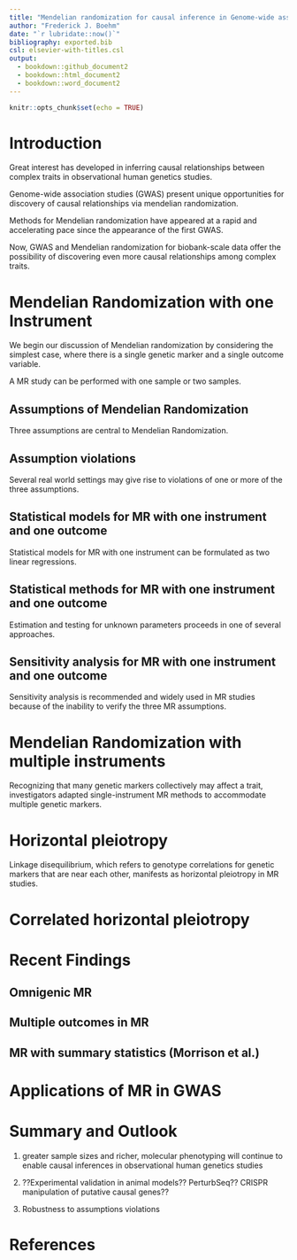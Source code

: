 ```yaml
---
title: "Mendelian randomization for causal inference in Genome-wide association studies"
author: "Frederick J. Boehm"
date: "`r lubridate::now()`"
bibliography: exported.bib
csl: elsevier-with-titles.csl
output: 
  - bookdown::github_document2
  - bookdown::html_document2
  - bookdown::word_document2
---
```


```r
knitr::opts_chunk$set(echo = TRUE)
```

# Introduction

Great interest has developed in inferring causal relationships between complex 
traits in observational human genetics studies. 

Genome-wide association studies (GWAS) present unique opportunities for 
discovery of causal relationships via mendelian randomization.

Methods for Mendelian randomization have appeared at a rapid and accelerating pace since the 
appearance of the first GWAS. 

Now, GWAS and Mendelian randomization for biobank-scale data offer the possibility
of discovering even more causal relationships among complex traits.




# Mendelian Randomization with one Instrument

We begin our discussion of Mendelian randomization by considering the simplest case, where there is a single genetic marker and a single outcome variable.

A MR study can be performed with one sample or two samples.









## Assumptions of Mendelian Randomization

Three assumptions are central to Mendelian Randomization.




## Assumption violations

Several real world settings may give rise to violations of one or more of the three assumptions.


## Statistical models for MR with one instrument and one outcome

Statistical models for MR with one instrument can be formulated as two linear regressions. 




## Statistical methods for MR with one instrument and one outcome

Estimation and testing for unknown parameters proceeds in one of several approaches.

## Sensitivity analysis for MR with one instrument and one outcome

Sensitivity analysis is recommended and widely used in MR studies because of the inability to verify the three MR assumptions.




# Mendelian Randomization with multiple instruments

Recognizing that many genetic markers collectively may affect a trait, investigators 
adapted single-instrument MR methods to accommodate multiple genetic markers. 


# Horizontal pleiotropy

Linkage disequilibrium, which refers to genotype correlations for genetic markers 
that are near each other, manifests as horizontal pleiotropy in MR studies.






# Correlated horizontal pleiotropy





# Recent Findings

## Omnigenic MR


## Multiple outcomes in MR


## MR with summary statistics (Morrison et al.)



# Applications of MR in GWAS 














# Summary and Outlook

1. greater sample sizes and richer, molecular phenotyping will continue to enable 
causal inferences in observational human genetics studies

1. ??Experimental validation in animal models?? PerturbSeq?? CRISPR manipulation of putative causal genes??


1. Robustness to assumptions violations





# References

